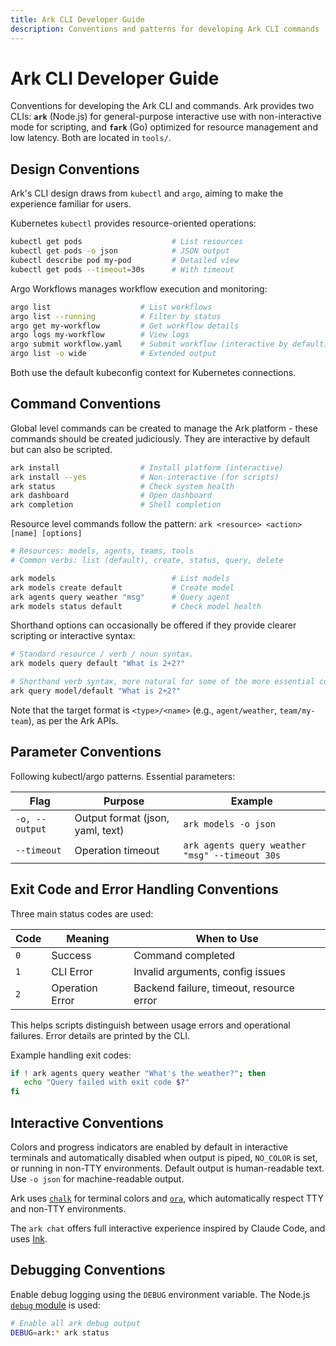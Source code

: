 ```yaml
---
title: Ark CLI Developer Guide
description: Conventions and patterns for developing Ark CLI commands
---
```


# Ark CLI Developer Guide

Conventions for developing the Ark CLI and commands. Ark provides two CLIs: **`ark`** (Node.js) for general-purpose interactive use with non-interactive mode for scripting, and **`fark`** (Go) optimized for resource management and low latency. Both are located in `tools/`.

## Design Conventions

Ark's CLI design draws from `kubectl` and `argo`, aiming to make the experience familiar for users.

Kubernetes `kubectl` provides resource-oriented operations:

```bash
kubectl get pods                    # List resources
kubectl get pods -o json            # JSON output
kubectl describe pod my-pod         # Detailed view
kubectl get pods --timeout=30s      # With timeout
```

Argo Workflows manages workflow execution and monitoring:

```bash
argo list                    # List workflows
argo list --running          # Filter by status
argo get my-workflow         # Get workflow details
argo logs my-workflow        # View logs
argo submit workflow.yaml    # Submit workflow (interactive by default)
argo list -o wide            # Extended output
```

Both use the default kubeconfig context for Kubernetes connections.

## Command Conventions

Global level commands can be created to manage the Ark platform - these commands should be created judiciously. They are interactive by default but can also be scripted.

```bash
ark install                  # Install platform (interactive)
ark install --yes            # Non-interactive (for scripts)
ark status                   # Check system health
ark dashboard                # Open dashboard
ark completion               # Shell completion
```

Resource level commands follow the pattern: `ark <resource> <action> [name] [options]`

```bash
# Resources: models, agents, teams, tools
# Common verbs: list (default), create, status, query, delete

ark models                          # List models
ark models create default           # Create model
ark agents query weather "msg"      # Query agent
ark models status default           # Check model health
```

Shorthand options can occasionally be offered if they provide clearer scripting or interactive syntax:

```bash
# Standard resource / verb / noun syntax.
ark models query default "What is 2+2?"

# Shorthand verb syntax, more natural for some of the more essential commands.
ark query model/default "What is 2+2?"
```

Note that the target format is `<type>/<name>` (e.g., `agent/weather`, `team/my-team`), as per the Ark APIs.

## Parameter Conventions

Following kubectl/argo patterns. Essential parameters:

| Flag | Purpose | Example |
|------|---------|---------|
| `-o, --output` | Output format (json, yaml, text) | `ark models -o json` |
| `--timeout` | Operation timeout | `ark agents query weather "msg" --timeout 30s` |

## Exit Code and Error Handling Conventions

Three main status codes are used:

| Code | Meaning | When to Use |
|------|---------|-------------|
| `0` | Success | Command completed |
| `1` | CLI Error | Invalid arguments, config issues |
| `2` | Operation Error | Backend failure, timeout, resource error |

This helps scripts distinguish between usage errors and operational failures. Error details are printed by the CLI.

Example handling exit codes:

```bash
if ! ark agents query weather "What's the weather?"; then
   echo "Query failed with exit code $?"
fi
```

## Interactive Conventions

Colors and progress indicators are enabled by default in interactive terminals and automatically disabled when output is piped, `NO_COLOR` is set, or running in non-TTY environments. Default output is human-readable text. Use `-o json` for machine-readable output.

Ark uses [`chalk`](https://github.com/chalk/chalk) for terminal colors and [`ora`](https://github.com/sindresorhus/ora), which automatically respect TTY and non-TTY environments.

The `ark chat` offers full interactive experience inspired by Claude Code, and uses [Ink](https://github.com/vadimdemedes/ink).

## Debugging Conventions

Enable debug logging using the `DEBUG` environment variable. The Node.js [`debug` module](https://github.com/debug-js/debug) is used:

```bash
# Enable all ark debug output
DEBUG=ark:* ark status
```
